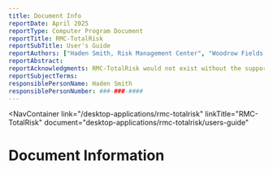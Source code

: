 ```yaml
---
title: Document Info
reportDate: April 2025
reportType: Computer Program Document
reportTitle: RMC-TotalRisk
reportSubTitle: User's Guide
reportAuthors: ["Haden Smith, Risk Management Center", "Woodrow Fields, Risk Management Center"]
reportAbstract:
reportAcknowledgments: RMC-TotalRisk would not exist without the support of Risk Management Center (RMC) leadership, in particular RMC Director Nathan Snorteland and Lead Engineers David Margo, Jason Needham, and Timothy O’Leary. The authors also recognize David Bowles and Ruben Jongejan for performing an external peer review of the software and risk analysis framework. The software development team is very grateful to those who contributed to the software.
reportSubjectTerms:
responsiblePersonName: Haden Smith
responsiblePersonNumber: ###-###-####
---
```



<NavContainer 
  link="/desktop-applications/rmc-totalrisk"
  linkTitle="RMC-TotalRisk" 
  document="desktop-applications/rmc-totalrisk/users-guide"
></NavContainer>

# Document Information

<DocumentMetadata metadata={frontMatter} />
